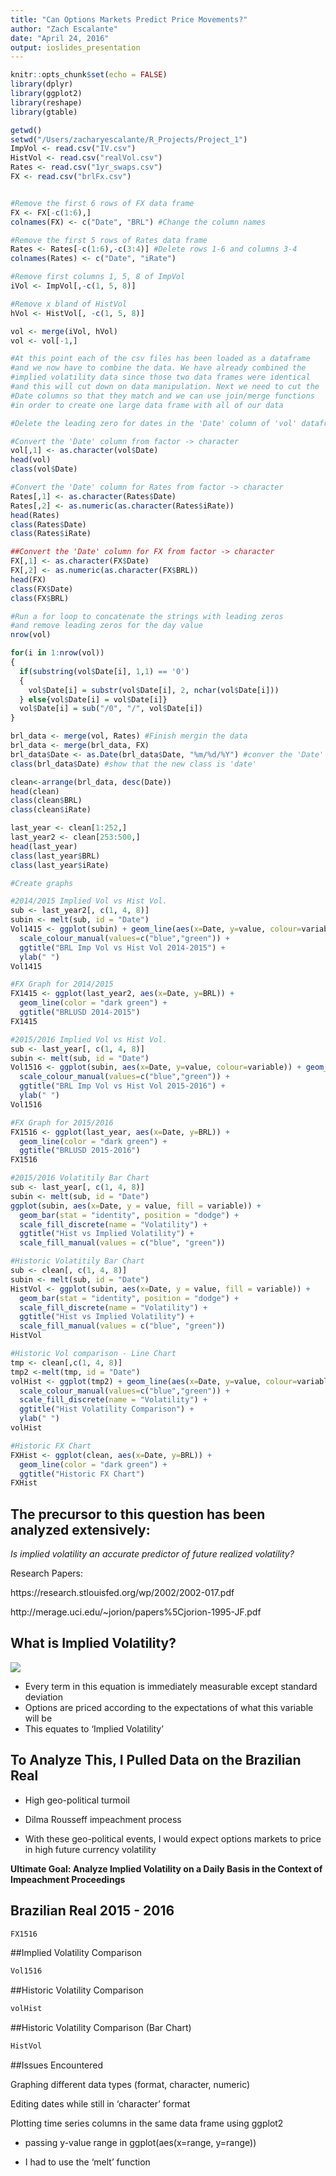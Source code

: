 ```yaml
---
title: "Can Options Markets Predict Price Movements?"
author: "Zach Escalante"
date: "April 24, 2016"
output: ioslides_presentation
---
```


```r
knitr::opts_chunk$set(echo = FALSE)
library(dplyr)
library(ggplot2)
library(reshape)
library(gtable)

getwd()
setwd("/Users/zacharyescalante/R_Projects/Project_1")
ImpVol <- read.csv("IV.csv") 
HistVol <- read.csv("realVol.csv")
Rates <- read.csv("1yr_swaps.csv") 
FX <- read.csv("brlFx.csv") 


#Remove the first 6 rows of FX data frame
FX <- FX[-c(1:6),]
colnames(FX) <- c("Date", "BRL") #Change the column names

#Remove the first 5 rows of Rates data frame
Rates <- Rates[-c(1:6),-c(3:4)] #Delete rows 1-6 and columns 3-4
colnames(Rates) <- c("Date", "iRate")

#Remove first columns 1, 5, 8 of ImpVol
iVol <- ImpVol[,-c(1, 5, 8)]

#Remove x bland of HistVol
hVol <- HistVol[, -c(1, 5, 8)]

vol <- merge(iVol, hVol)
vol <- vol[-1,]

#At this point each of the csv files has been loaded as a dataframe 
#and we now have to combine the data. We have already combined the 
#implied volatility data since those two data frames were identical
#and this will cut down on data manipulation. Next we need to cut the 
#Date columns so that they match and we can use join/merge functions   
#in order to create one large data frame with all of our data

#Delete the leading zero for dates in the 'Date' column of 'vol' dataframe

#Convert the 'Date' column from factor -> character
vol[,1] <- as.character(vol$Date)
head(vol)
class(vol$Date)

#Convert the 'Date' column for Rates from factor -> character
Rates[,1] <- as.character(Rates$Date)
Rates[,2] <- as.numeric(as.character(Rates$iRate))
head(Rates)
class(Rates$Date)
class(Rates$iRate)

##Convert the 'Date' column for FX from factor -> character
FX[,1] <- as.character(FX$Date)
FX[,2] <- as.numeric(as.character(FX$BRL))
head(FX)
class(FX$Date)
class(FX$BRL)

#Run a for loop to concatenate the strings with leading zeros
#and remove leading zeros for the day value
nrow(vol)

for(i in 1:nrow(vol))
{
  if(substring(vol$Date[i], 1,1) == '0')
  {
    vol$Date[i] = substr(vol$Date[i], 2, nchar(vol$Date[i]))
  } else{vol$Date[i] = vol$Date[i]}
  vol$Date[i] = sub("/0", "/", vol$Date[i])
}

brl_data <- merge(vol, Rates) #Finish mergin the data
brl_data <- merge(brl_data, FX)
brl_data$Date <- as.Date(brl_data$Date, "%m/%d/%Y") #conver the 'Date' column to 'date' format
class(brl_data$Date) #show that the new class is 'date'

clean<-arrange(brl_data, desc(Date))
head(clean)
class(clean$BRL)
class(clean$iRate)

last_year <- clean[1:252,]
last_year2 <- clean[253:500,]
head(last_year)
class(last_year$BRL)
class(last_year$iRate)

#Create graphs

#2014/2015 Implied Vol vs Hist Vol. 
sub <- last_year2[, c(1, 4, 8)]
subin <- melt(sub, id = "Date")
Vol1415 <- ggplot(subin) + geom_line(aes(x=Date, y=value, colour=variable)) +
  scale_colour_manual(values=c("blue","green")) +
  ggtitle("BRL Imp Vol vs Hist Vol 2014-2015") +
  ylab(" ")
Vol1415

#FX Graph for 2014/2015
FX1415 <- ggplot(last_year2, aes(x=Date, y=BRL)) + 
  geom_line(color = "dark green") +
  ggtitle("BRLUSD 2014-2015")
FX1415

#2015/2016 Implied Vol vs Hist Vol. 
sub <- last_year[, c(1, 4, 8)]
subin <- melt(sub, id = "Date")
Vol1516 <- ggplot(subin, aes(x=Date, y=value, colour=variable)) + geom_line() +
  scale_colour_manual(values=c("blue","green")) +
  ggtitle("BRL Imp Vol vs Hist Vol 2015-2016") +
  ylab(" ")
Vol1516

#FX Graph for 2015/2016
FX1516 <- ggplot(last_year, aes(x=Date, y=BRL)) + 
  geom_line(color = "dark green") +
  ggtitle("BRLUSD 2015-2016")
FX1516

#2015/2016 Volatitily Bar Chart
sub <- last_year[, c(1, 4, 8)]
subin <- melt(sub, id = "Date")
ggplot(subin, aes(x=Date, y = value, fill = variable)) +
  geom_bar(stat = "identity", position = "dodge") +
  scale_fill_discrete(name = "Volatility") +
  ggtitle("Hist vs Implied Volatility") +
  scale_fill_manual(values = c("blue", "green"))

#Historic Volatitily Bar Chart
sub <- clean[, c(1, 4, 8)]
subin <- melt(sub, id = "Date")
HistVol <- ggplot(subin, aes(x=Date, y = value, fill = variable)) +
  geom_bar(stat = "identity", position = "dodge") +
  scale_fill_discrete(name = "Volatility") +
  ggtitle("Hist vs Implied Volatility") +
  scale_fill_manual(values = c("blue", "green"))
HistVol

#Historic Vol comparison - Line Chart
tmp <- clean[,c(1, 4, 8)]
tmp2 <-melt(tmp, id = "Date") 
volHist <- ggplot(tmp2) + geom_line(aes(x=Date, y=value, colour=variable)) +
  scale_colour_manual(values=c("blue","green")) +
  scale_fill_discrete(name = "Volatility") +
  ggtitle("Hist Volatility Comparison") +
  ylab(" ")
volHist

#Historic FX Chart
FXHist <- ggplot(clean, aes(x=Date, y=BRL)) + 
  geom_line(color = "dark green") +
  ggtitle("Historic FX Chart")
FXHist

```
## The precursor to this question has been analyzed extensively:

_Is implied volatility an accurate predictor of future realized volatility?_

Research Papers:  

https://research.stlouisfed.org/wp/2002/2002-017.pdf  

http://merage.uci.edu/~jorion/papers%5Cjorion-1995-JF.pdf

## What is Implied Volatility?

  ![](/Users/zacharyescalante/R_Projects/Project_1/price_call_BS.png)    

- Every term in this equation is immediately measurable except standard deviation
- Options are priced according to the expectations of what this variable will be
- This equates to 'Implied Volatility'

## To Analyze This, I Pulled Data on the Brazilian Real

- High geo-political turmoil 

- Dilma Rousseff impeachment process

- With these geo-political events, I would expect options markets to price in high future currency volatility

**Ultimate Goal: Analyze Implied Volatility on a Daily Basis in the Context of Impeachment Proceedings**

## Brazilian Real 2015 - 2016

```r
FX1516

```

##Implied Volatility Comparison
```r
Vol1516

```

##Historic Volatility Comparison
```r
volHist
```

##Historic Volatility Comparison (Bar Chart)
```r
HistVol
```

##Issues Encountered


Graphing different data types (format, character, numeric)  

Editing dates while still in 'character' format  

Plotting time series columns in the same data frame using ggplot2  

  + passing y-value range in ggplot(aes(x=range, y=range))  
  
  + I had to use the 'melt' function  
  



